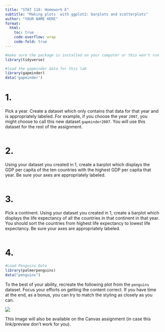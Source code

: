 ```yaml
---
title: "STAT 118: Homework E"
subtitle: "Making plots  with ggplot2: barplots and scatterplots"
author: "YOUR NAME HERE"
format:
  html: 
    toc: true
    code-overflow: wrap
    code-fold: true
---
```


```r
#make sure the package is installed on your computer or this won't run! 
library(tidyverse)
```

```r
#load the gapminder data for this lab
library(gapminder)
data('gapminder')
```

# 1.

Pick a year. Create a dataset which only contains that data for that year and is appropriately labeled. For example, if you choose the year `2007`, you might choose to call this new dataset `gapminder2007`. You will use this dataset for the rest of the assignment.

```r

```

# 2.

Using your dataset you created in 1, create a barplot which displays the GDP per capita of the ten countries with the highest GDP per capita that year. Be sure your axes are appropriately labeled.

```r

```

# 3.

Pick a continent. Using your dataset you created in 1, create a barplot which displays the life expectancy of all the countries in that continent in that year. You should sort the countries from highest life expectancy to lowest life expectancy. Be sure your axes are appropriately labeled.

```r

```

# 4.

```r
#Load Penguins Data
library(palmerpenguins)
data("penguins")
```

To the best of your ability, recreate the following plot from the `penguins` dataset. Focus your efforts on getting the content correct. If you have time at the end, as a bonus, you can try to match the styling as closely as you can. 

![](https://github.com/emalcolmwhite/STAT0118/blob/main/penguins_scatterplot.png?raw=true) 

This image will also be available on the Canvas assignment (in case this link/preview don't work for you).

```r

```

